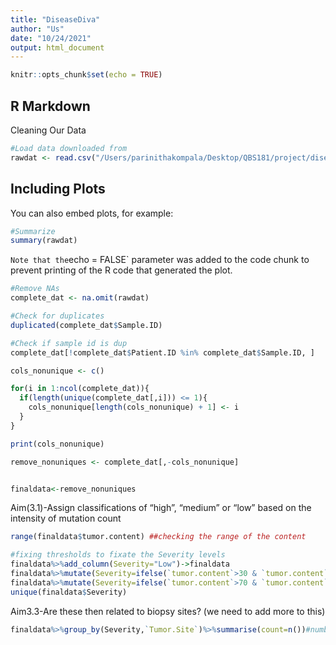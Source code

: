 ```yaml
---
title: "DiseaseDiva"
author: "Us"
date: "10/24/2021"
output: html_document
---
```


```r
knitr::opts_chunk$set(echo = TRUE)
```

## R Markdown

Cleaning Our Data

```r
#Load data downloaded from 
rawdat <- read.csv("/Users/parinithakompala/Desktop/QBS181/project/diseasedivadata.csv")
```

## Including Plots

You can also embed plots, for example:

```r
#Summarize
summary(rawdat)
```
`
Note that the `echo = FALSE` parameter was added to the code chunk to prevent printing of the R code that generated the plot.
```r
#Remove NAs
complete_dat <- na.omit(rawdat)

```


```r
#Check for duplicates
duplicated(complete_dat$Sample.ID)

```


```r
#Check if sample id is dup
complete_dat[!complete_dat$Patient.ID %in% complete_dat$Sample.ID, ]


```
```r
cols_nonunique <- c()

for(i in 1:ncol(complete_dat)){
  if(length(unique(complete_dat[,i])) <= 1){
    cols_nonunique[length(cols_nonunique) + 1] <- i
  }
}

print(cols_nonunique)

```

```r

remove_nonuniques <- complete_dat[,-cols_nonunique]


finaldata<-remove_nonuniques

```

Aim(3.1)-Assign classifications of “high”, “medium” or “low” based on the intensity of mutation count
```r

range(finaldata$tumor.content) ##checking the range of the content

#fixing thresholds to fixate the Severity levels
finaldata%>%add_column(Severity="Low")->finaldata
finaldata%>%mutate(Severity=ifelse(`tumor.content`>30 & `tumor.content`<=70 ,"Moderate",Severity))->finaldata
finaldata%>%mutate(Severity=ifelse(`tumor.content`>70 & `tumor.content`<=100 ,"High",Severity))->finaldata
unique(finaldata$Severity)

```
Aim3.3-Are these then related to biopsy sites?  (we need to add more to this)
```r
finaldata%>%group_by(Severity,`Tumor.Site`)%>%summarise(count=n())#number of subjects in each level
```









